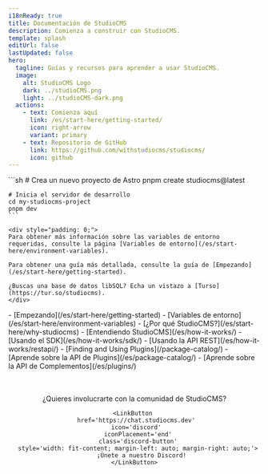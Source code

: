 ```yaml
---
i18nReady: true
title: Documentación de StudioCMS
description: Comienza a construir con StudioCMS.
template: splash
editUrl: false
lastUpdated: false
hero:
  tagline: Guías y recursos para aprender a usar StudioCMS.
  image:
    alt: StudioCMS Logo
    dark: ../studioCMS.png
    light: ../studioCMS-dark.png
  actions:
    - text: Comienza aquí
      link: /es/start-here/getting-started/
      icon: right-arrow
      variant: primary
    - text: Repositorio de GitHub
      link: https://github.com/withstudiocms/studiocms/
      icon: github
---
```



<Card title="Bienvenido a StudioCMS" icon='seti:video'>
  <Youtube id="Ukh3Zb9VjIM"/>
</Card>

<CardGrid>

  <SplitCard title="Inicio rápido" icon="rocket">
    ```sh
    # Crea un nuevo proyecto de Astro
    pnpm create studiocms@latest

    # Inicia el servidor de desarrollo
    cd my-studiocms-project
    pnpm dev
    ```
    
    <div style="padding: 0;">
    Para obtener más información sobre las variables de entorno requeridas, consulte la página [Variables de entorno](/es/start-here/environment-variables).

    Para obtener una guía más detallada, consulte la guía de [Empezando](/es/start-here/getting-started).
    
    ¿Buscas una base de datos libSQL? Echa un vistazo a [Turso](https://tur.so/studiocms).
    </div>
     
  </SplitCard>

  <ListCard title="Aprende sobre StudioCMS" icon="information">
    - [Empezando](/es/start-here/getting-started)
    - [Variables de entorno](/es/start-here/environment-variables)
    - [¿Por qué StudioCMS?](/es/start-here/why-studiocms)
    - [Entendiendo StudioCMS](/es/how-it-works/)
  </ListCard>

  <ListCard title="Customizing StudioCMS" icon="puzzle">
    - [Usando el SDK](/es/how-it-works/sdk/)
    - [Usando la API REST](/es/how-it-works/restapi/)
    - [Finding and Using Plugins](/package-catalog/)
    - [Aprende sobre la API de Plugins](/es/package-catalog/)
    - [Aprende sobre la API de Complementos](/es/plugins/)
  </ListCard>

</CardGrid>

<Center>
  <div style="display: flex; flex-direction: column; margin-top: 3rem;">
    ¿Quieres involucrarte con la comunidad de StudioCMS?

    <LinkButton 
      href='https://chat.studiocms.dev' 
      icon='discord' 
      iconPlacement='end'
      class='discord-button'
      style='width: fit-content; margin-left: auto; margin-right: auto;'>
        ¡Únete a nuestro Discord!
    </LinkButton>
  </div>
</Center>